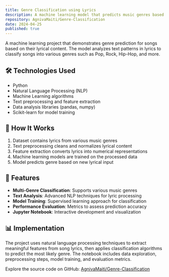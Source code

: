 ```yaml
---
title: Genre Classification using Lyrics
description: A machine learning model that predicts music genres based on song lyrics using natural language processing and classification algorithms.
repository: AgnivaMaiti/Genre-Classification
date: 2024-04-25
published: true
---
```


A machine learning project that demonstrates genre prediction for songs based on their lyrical content. The model analyzes text patterns in lyrics to classify songs into various genres such as Pop, Rock, Hip-Hop, and more.

## 🛠️ Technologies Used

- Python
- Natural Language Processing (NLP)
- Machine Learning algorithms
- Text preprocessing and feature extraction
- Data analysis libraries (pandas, numpy)
- Scikit-learn for model training

## 🧠 How It Works

1. Dataset contains lyrics from various music genres
2. Text preprocessing cleans and normalizes lyrical content
3. Feature extraction converts lyrics into numerical representations
4. Machine learning models are trained on the processed data
5. Model predicts genre based on new lyrical input

## 🚀 Features

- **Multi-Genre Classification**: Supports various music genres
- **Text Analysis**: Advanced NLP techniques for lyric processing
- **Model Training**: Supervised learning approach for classification
- **Performance Evaluation**: Metrics to assess prediction accuracy
- **Jupyter Notebook**: Interactive development and visualization

## 📊 Implementation

The project uses natural language processing techniques to extract meaningful features from song lyrics, then applies classification algorithms to predict the most likely genre. The notebook includes data exploration, preprocessing steps, model training, and evaluation metrics.

Explore the source code on GitHub: [AgnivaMaiti/Genre-Classification](https://github.com/AgnivaMaiti/Genre-Classification)
